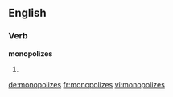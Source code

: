 ==English==

===Verb===
'''monopolizes'''

# {{third-person singular of|monopolize}}

[[de:monopolizes]]
[[fr:monopolizes]]
[[vi:monopolizes]]